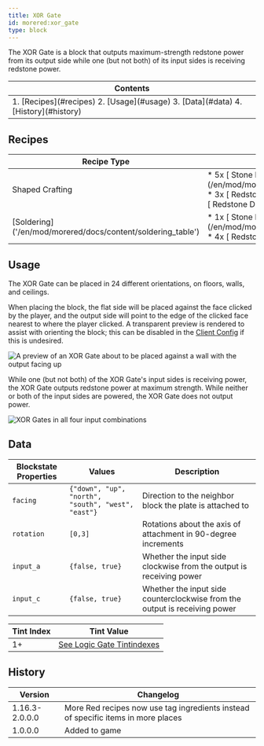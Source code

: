 ```yaml
---
title: XOR Gate
id: morered:xor_gate
type: block
---
```


The XOR Gate is a block that outputs maximum-strength redstone power from its output side while one (but not both) of its input sides is receiving redstone power.

<table>
	<thead><tr><th>Contents</th></tr></thead>
	<tbody><tr><td>
		1. [Recipes](#recipes)
		2. [Usage](#usage)
		3. [Data](#data)
		4. [History](#history)
	</td></tr></tbody>
</table>

## Recipes
<table>
	<thead>
		<tr>
			<th>Recipe Type</th>
			<th>Ingredients</th>
			<th>Output</th>
			<th>Example</th>
		</tr>
	</thead>
	<tbody>
		<tr>
			<td>Shaped Crafting</td>
			<td style={{width: '30%'}}>
				* 5x [<ModAsset width={32} height={32} location='morered:stone_plate'/> Stone Plate](/en/mod/morered/docs/content/building_and_crafting/stone_plate)
				* 3x [<ModAsset width={32} height={32} location='redstone_torch'/> Redstone Torch](https://minecraft.wiki/Redstone_Torch)
				* 1x [<ModAsset width={32} height={32} location='redstone'/> Redstone Dust](https://minecraft.wiki/Redstone_Dust)
			</td>
			<td>
				* 1x XOR Gate
			</td>
			<td>
				![Shaped Crafting Recipe for XOR Gates](https://commoble.s3.us-east-1.amazonaws.com/images/morered/recipes/xor_gate_recipe.png)
			</td>
		</tr>
		<tr>
			<td>[Soldering]('/en/mod/morered/docs/content/soldering_table')</td>
			<td style={{width: '30%'}}>
				* 1x [<ModAsset width={32} height={32} location='morered:stone_plate'/> Stone Plate](/en/mod/morered/docs/content/building_and_crafting/stone_plate)
				* 4x [<ModAsset width={32} height={32} location='redstone'/> Redstone Dust](https://minecraft.wiki/Redstone_Dust)
			</td>
			<td>
				* 1x XOR Gate
			</td>
			<td>
				![Shaped Crafting Recipe for XOR Gates](https://commoble.s3.us-east-1.amazonaws.com/images/morered/recipes/xor_gate_from_gatecrafting.png)
			</td>
		</tr>
	</tbody>
</table>

## Usage

The XOR Gate can be placed in 24 different orientations, on floors, walls, and ceilings.

When placing the block, the flat side will be placed against the face clicked by the player, and the output side will point to the edge of the clicked face nearest to where the player clicked. A transparent preview is rendered to assist with orienting the block; this can be disabled in the [Client Config](/en/mod/morered/configuration/client_config) if this is undesired.

![A preview of an XOR Gate about to be placed against a wall with the output facing up](https://commoble.s3.us-east-1.amazonaws.com/images/morered/xor_gate_preview.png)

While one (but not both) of the XOR Gate's input sides is receiving power, the XOR Gate outputs redstone power at maximum strength. While neither or both of the input sides are powered, the XOR Gate does not output power.

![XOR Gates in all four input combinations](https://commoble.s3.us-east-1.amazonaws.com/images/morered/xor_gate_combinations.png)

## Data

| Blockstate Properties | Values | Description
| --- | - | -
| `facing` | `{"down", "up", "north", "south", "west", "east"}` | Direction to the neighbor block the plate is attached to
| `rotation` | `[0,3]` | Rotations about the axis of attachment in 90-degree increments
| `input_a` | `{false, true}` | Whether the input side clockwise from the output is receiving power
| `input_c` | `{false, true}` | Whether the input side counterclockwise from the output is receiving power

| Tint Index | Tint Value
| --- | -
| 1+ | [See Logic Gate Tintindexes](../pack_development/tintindexes#Logic-Gates)

## History
| Version | Changelog
| --- | -
| 1.16.3-2.0.0.0 | More Red recipes now use tag ingredients instead of specific items in more places
| 1.0.0.0 | Added to game

